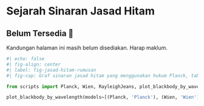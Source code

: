 # Sejarah Sinaran Jasad Hitam

:::{.callout-important}
## Belum Tersedia 🚧

Kandungan halaman ini masih belum disediakan.
Harap maklum.
:::

```python
#| echo: false
#| fig-align: center
#| label: fig-jasad-hitam-rumusan
#| fig-cap: Graf sinaran jasad hitam yang menggunakan hukum Planck, taburan Wien, dan Rayleigh--Jeans.

from scripts import Planck, Wien, RayleighJeans, plot_blackbody_by_wavelength

plot_blackbody_by_wavelength(models=[(Planck, 'Planck'), (Wien, 'Wien'), (RayleighJeans, 'Rayleigh-Jeans')], title='Perbandingan model-model sinaran jasad hitam')
```
